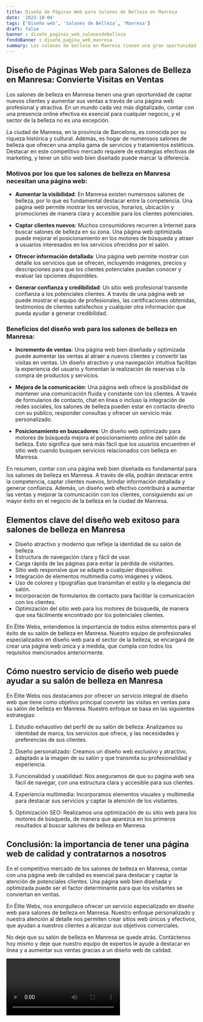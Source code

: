 ```yaml
---
title: Diseño de Páginas Web para Salones de Belleza en Manresa
date: '2023-10-04'
tags: ['Diseño web', 'Salones de Belleza', 'Manresa']
draft: false
banner : diseño_paginas_web_salonesdebelleza
fondoBanner : diseño_pagina_web_manresa
summary: Los salones de belleza en Manresa tienen una gran oportunidad de captar nuevos clientes y aumentar sus ventas a través de una página web profesional y atractiva. En un mundo cada vez más digitalizado, contar con una presencia online efectiva es esencial para cualquier negocio, y el sector de la belleza no es una excepción.
---
```


## Diseño de Páginas Web para Salones de Belleza en Manresa: Convierte Visitas en Ventas

Los salones de belleza en Manresa tienen una gran oportunidad de captar nuevos clientes y aumentar sus ventas a través de una página web profesional y atractiva. En un mundo cada vez más digitalizado, contar con una presencia online efectiva es esencial para cualquier negocio, y el sector de la belleza no es una excepción.

La ciudad de Manresa, en la provincia de Barcelona, es conocida por su riqueza histórica y cultural. Además, es hogar de numerosos salones de belleza que ofrecen una amplia gama de servicios y tratamientos estéticos. Destacar en este competitivo mercado requiere de estrategias efectivas de marketing, y tener un sitio web bien diseñado puede marcar la diferencia.

### Motivos por los que los salones de belleza en Manresa necesitan una página web:

- **Aumentar la visibilidad**: En Manresa existen numerosos salones de belleza, por lo que es fundamental destacar entre la competencia. Una página web permite mostrar los servicios, horarios, ubicación y promociones de manera clara y accesible para los clientes potenciales.

- **Captar clientes nuevos**: Muchos consumidores recurren a Internet para buscar salones de belleza en su zona. Una página web optimizada puede mejorar el posicionamiento en los motores de búsqueda y atraer a usuarios interesados en los servicios ofrecidos por el salón.

- **Ofrecer información detallada**: Una página web permite mostrar con detalle los servicios que se ofrecen, incluyendo imágenes, precios y descripciones para que los clientes potenciales puedan conocer y evaluar las opciones disponibles.

- **Generar confianza y credibilidad**: Un sitio web profesional transmite confianza a los potenciales clientes. A través de una página web se puede mostrar el equipo de profesionales, las certificaciones obtenidas, testimonios de clientes satisfechos y cualquier otra información que pueda ayudar a generar credibilidad.

### Beneficios del diseño web para los salones de belleza en Manresa:

- **Incremento de ventas**: Una página web bien diseñada y optimizada puede aumentar las ventas al atraer a nuevos clientes y convertir las visitas en ventas. Un diseño atractivo y una navegación intuitiva facilitan la experiencia del usuario y fomentan la realización de reservas o la compra de productos y servicios.

- **Mejora de la comunicación**: Una página web ofrece la posibilidad de mantener una comunicación fluida y constante con los clientes. A través de formularios de contacto, chat en línea o incluso la integración de redes sociales, los salones de belleza pueden estar en contacto directo con su público, responder consultas y ofrecer un servicio más personalizado.

- **Posicionamiento en buscadores**: Un diseño web optimizado para motores de búsqueda mejora el posicionamiento online del salón de belleza. Esto significa que será más fácil que los usuarios encuentren el sitio web cuando busquen servicios relacionados con belleza en Manresa.

En resumen, contar con una página web bien diseñada es fundamental para los salones de belleza en Manresa. A través de ella, podrán destacar entre la competencia, captar clientes nuevos, brindar información detallada y generar confianza. Además, un diseño web efectivo contribuirá a aumentar las ventas y mejorar la comunicación con los clientes, consiguiendo así un mayor éxito en el negocio de la belleza en la ciudad de Manresa.

<GifSeo />

<Cta />

## Elementos clave del diseño web exitoso para salones de belleza en Manresa

- Diseño atractivo y moderno que refleje la identidad de su salón de belleza.
- Estructura de navegación clara y fácil de usar.
- Carga rápida de las páginas para evitar la pérdida de visitantes.
- Sitio web responsive que se adapte a cualquier dispositivo.
- Integración de elementos multimedia como imágenes y videos.
- Uso de colores y tipografías que transmitan el estilo y la elegancia del salón.
- Incorporación de formularios de contacto para facilitar la comunicación con los clientes.
- Optimización del sitio web para los motores de búsqueda, de manera que sea fácilmente encontrado por los potenciales clientes.

En Élite Webs, entendemos la importancia de todos estos elementos para el éxito de su salón de belleza en Manresa. Nuestro equipo de profesionales especializados en diseño web para el sector de la belleza, se encargará de crear una página web única y a medida, que cumpla con todos los requisitos mencionados anteriormente.

## Cómo nuestro servicio de diseño web puede ayudar a su salón de belleza en Manresa

En Élite Webs nos destacamos por ofrecer un servicio integral de diseño web que tiene como objetivo principal convertir las visitas en ventas para su salón de belleza en Manresa. Nuestro enfoque se basa en las siguientes estrategias:

1. Estudio exhaustivo del perfil de su salón de belleza: Analizamos su identidad de marca, los servicios que ofrece, y las necesidades y preferencias de sus clientes.

2. Diseño personalizado: Creamos un diseño web exclusivo y atractivo, adaptado a la imagen de su salón y que transmita su profesionalidad y experiencia.

3. Funcionalidad y usabilidad: Nos aseguramos de que su página web sea fácil de navegar, con una estructura clara y accesible para sus clientes.

4. Experiencia multimedia: Incorporamos elementos visuales y multimedia para destacar sus servicios y captar la atención de los visitantes.

5. Optimización SEO: Realizamos una optimización de su sitio web para los motores de búsqueda, de manera que aparezca en los primeros resultados al buscar salones de belleza en Manresa.

## Conclusión: la importancia de tener una página web de calidad y contratarnos a nosotros

En el competitivo mercado de los salones de belleza en Manresa, contar con una página web de calidad es esencial para destacar y captar la atención de potenciales clientes. Una página web bien diseñada y optimizada puede ser el factor determinante para que los visitantes se conviertan en ventas.

En Élite Webs, nos enorgullece ofrecer un servicio especializado en diseño web para salones de belleza en Manresa. Nuestro enfoque personalizado y nuestra atención al detalle nos permiten crear sitios web únicos y efectivos, que ayudan a nuestros clientes a alcanzar sus objetivos comerciales.

No deje que su salón de belleza en Manresa se quede atrás. Contáctenos hoy mismo y deje que nuestro equipo de expertos le ayude a destacar en línea y a aumentar sus ventas gracias a un diseño web de calidad.

<Video />

<CtaBot job='Salones de Belleza' city='Manresa'/>

<Gmaps query='Manresa+españa+maps' />